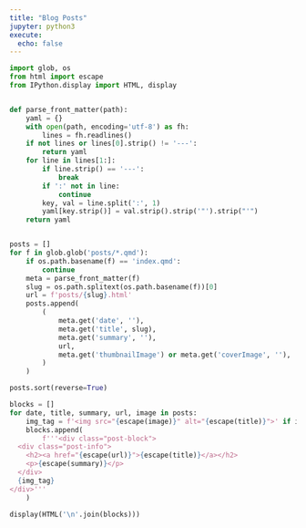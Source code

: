 ```yaml
---
title: "Blog Posts"
jupyter: python3
execute:
  echo: false
---
```


```python
import glob, os
from html import escape
from IPython.display import HTML, display


def parse_front_matter(path):
    yaml = {}
    with open(path, encoding='utf-8') as fh:
        lines = fh.readlines()
    if not lines or lines[0].strip() != '---':
        return yaml
    for line in lines[1:]:
        if line.strip() == '---':
            break
        if ':' not in line:
            continue
        key, val = line.split(':', 1)
        yaml[key.strip()] = val.strip().strip('"').strip("'")
    return yaml


posts = []
for f in glob.glob('posts/*.qmd'):
    if os.path.basename(f) == 'index.qmd':
        continue
    meta = parse_front_matter(f)
    slug = os.path.splitext(os.path.basename(f))[0]
    url = f'posts/{slug}.html'
    posts.append(
        (
            meta.get('date', ''),
            meta.get('title', slug),
            meta.get('summary', ''),
            url,
            meta.get('thumbnailImage') or meta.get('coverImage', ''),
        )
    )

posts.sort(reverse=True)

blocks = []
for date, title, summary, url, image in posts:
    img_tag = f'<img src="{escape(image)}" alt="{escape(title)}">' if image else ''
    blocks.append(
        f'''<div class="post-block">
  <div class="post-info">
    <h2><a href="{escape(url)}">{escape(title)}</a></h2>
    <p>{escape(summary)}</p>
  </div>
  {img_tag}
</div>'''
    )

display(HTML('\n'.join(blocks)))
```

